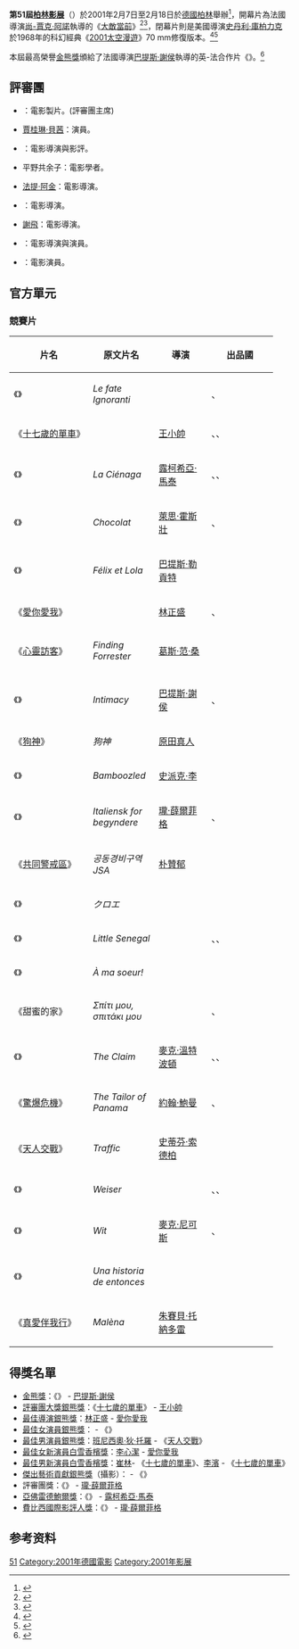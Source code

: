 {{Infobox Film Festival
| name           = 第51屆柏林影展
| image          = 
| caption        = 
| opening        = 《[[大敵當前|大敵當前]]》
| closing        = 《[[2001太空漫遊_(電影)|2001太空漫遊]]》
| location       = {{GER}}[[柏林|柏林]]
| founded        = 1951
| awardsreceived = 
| awards         = [[金熊獎|金熊獎]]
| host           = 
| number         = 304
| date           = 2001年2月7日至2月18日
| website        = http://www.berlinale.de
}}
'''第51屆[[柏林影展|柏林影展]]'''（{{lang-de|'''''Internationale Filmfestspiele Berlin 2001'''''}}）於2001年2月7日至2月18日於[[德國|德國]][[柏林|柏林]]舉辦<ref name="Berlinale 2000">{{cite web|url=http://www.berlinale.de/en/archiv/jahresarchive/2001/01_jahresblatt_2001/01_Jahresblatt_2001.html|title=51st Berlin International Film Festival|accessdate=2012-10-21|work=berlinale.de|archive-date=2013-01-23|archive-url=https://www.webcitation.org/6DsyRDen9?url=http://www.berlinale.de/en/archiv/jahresarchive/2001/01_jahresblatt_2001/01_Jahresblatt_2001.html|dead-url=no}}</ref>，開幕片為法國導演[[让-雅克·阿诺|尚-賈克·阿諾]]執導的《[[大敵當前|大敵當前]]》<ref>{{cite web |url=http://www.screendaily.com/berlin-confirms-enemy-at-the-gates-as-opener/404665.article |title=Berlin confirms Enemy At The Gates as opener |accessdate=1 September 2014 |work=screendaily.com |archiveurl=https://web.archive.org/web/20140902093539/http://www.screendaily.com/berlin-confirms-enemy-at-the-gates-as-opener/404665.article |archivedate=2014年9月2日 |deadurl=no }}</ref><ref>{{cite web |url=http://abcnews.go.com/Entertainment/story?id=109818 |title=Enemy at the Gates Opens Berlin Film Festival |accessdate=1 September 2014 |work=abcnews.go.com |archiveurl=https://web.archive.org/web/20140502002002/http://abcnews.go.com/Entertainment/story?id=109818 |archivedate=2014年5月2日 |deadurl=no }}</ref>，閉幕片則是美國導演[[史丹利·庫柏力克|史丹利·庫柏力克]]於1968年的科幻經典《[[2001太空漫遊_(電影)|2001太空漫遊]]》70 mm修復版本。<ref>{{cite web |url=http://www.nitrateonline.com/2001/fberlin01.html |title=Berlin Gets Intimate |accessdate=1 September 2014 |work=nitrateonline.com |archiveurl=https://web.archive.org/web/20080720134153/http://www.nitrateonline.com/2001/fberlin01.html |archivedate=2008年7月20日 |deadurl=no }}</ref><ref>{{cite web |url=http://www.backstage.com/news/screen-version-of-wit-to-premeire-at-berlin-film-festival/ |title=Screen Version of 'Wit' to Premeire at Berlin Film Festival |accessdate=1 September 2014 |work=backstage.com |archiveurl=https://web.archive.org/web/20140902092901/http://www.backstage.com/news/screen-version-of-wit-to-premeire-at-berlin-film-festival/ |archivedate=2014年9月2日 |deadurl=no }}</ref>

本屆最高榮譽[[金熊獎|金熊獎]]頒給了法國導演[[巴提斯·謝侯|巴提斯·謝侯]]執導的英-法合作片《{{link-en|親密關係 (2001年電影)|Intimacy (film)|親密關係}}》。<ref name="PRIZES">{{cite web |url=http://www.berlinale.de/en/archiv/jahresarchive/2001/03_preistr_ger_2001/03_Preistraeger_2001.html |title=PRIZES & HONOURS 2001 |accessdate=9 June 2014 |work=berlinale.de |archiveurl=https://web.archive.org/web/20131015074930/http://www.berlinale.de/en/archiv/jahresarchive/2001/03_preistr_ger_2001/03_Preistraeger_2001.html |archivedate=2013年10月15日 |deadurl=no }}</ref>

== 評審團 ==
*{{flagicon|USA}}{{link-en|比爾·麥可尼可|Bill Mechanic}}：電影製片。(評審團主席)
*{{flagicon|France}}[[賈桂琳·貝茜|賈桂琳·貝茜]]：演員。
*{{flagicon|Spain}}{{link-es|迪亞哥·嘎朗|Diego Galán}}：電影導演與影評。
*{{flagicon|Japan}}平野共余子：電影學者。
*{{flagicon|Germany}}[[法提·阿金|法提·阿金]]：電影導演。
*{{flagicon|Italy}}{{link-it|達里歐·阿基多|Dario Argento}}：電影導演。
*{{flagicon|China}}[[謝飛|謝飛]]：電影導演。
*{{flagicon|Brazil}}{{link-es|海科特·巴班克|Héctor Babenco}}：電影導演與演員。
*{{flagicon|France}}{{link-fr|多米尼克·布隆|Dominique Blanc}}：電影演員。

== 官方單元 ==
=== 競賽片 ===
{| class="sortable wikitable" width="90%" cellpadding="5"
|-
!scope="col" width="30%"| 片名
!scope="col" width="25%"| 原文片名
!scope="col" width="20%"| 導演
!scope="col" width="30%"| 出品國
|-
| 《{{link-it|他的秘密生活|Le fate ignoranti}}》 || ''Le fate Ignoranti'' || {{link-tr|佛森·歐茲派特|Ferzan Özpetek}} || {{FRA}}、{{ITA}}
|-
|colspan=2 | 《[[十七歲的單車|十七歲的單車]]》 || [[王小帥|王小帥]] || {{CHN}}、{{TWN}}、{{FRA}}
|-
| 《{{link-es|魔沼|La Ciénaga (película)}}》 || ''La Ciénaga'' || [[露柯希亞·馬泰|露柯希亞·馬泰]] || {{ARG}}、{{FRA}}、{{ESP}}
|-
| 《{{link-en|濃情巧克力|Chocolat (2000 film)}}》 || ''Chocolat'' ||[[莱塞·霍尔斯道姆|萊思·霍斯壯]]|| {{USA}}、{{UK}}
|-
| 《{{link-fr|菲力斯與羅拉|Félix et Lola}}》 || ''Félix et Lola'' || [[巴提斯·勒貢特|巴提斯·勒貢特]] || {{FRA}}
|-
|colspan=2 | 《[[愛你愛我|愛你愛我]]》 || [[林正盛|林正盛]] || {{TWN}}、{{FRA}}
|-
| 《[[隔窗友緣|心靈訪客]]》 || ''Finding Forrester'' || [[葛斯·范·桑|葛斯·范·桑]] || {{USA}}
|-
|-style="background:#FFDEAD;"
| 《{{link-en|親密關係 (2001年電影)|Intimacy (film)|親密關係}}》 || ''Intimacy'' || [[巴提斯·謝侯|巴提斯·謝侯]] || {{UK}}、{{FRA}}
|-
| 《[[狗神_(電影)|狗神]]》 || ''狗神'' || [[原田真人|原田真人]] || {{JPN}}
|-
| 《{{link-en|王牌電視秀|Bamboozled}}》 || ''Bamboozled'' || [[史派克·李|史派克·李]] || {{USA}}
|-
| 《{{link-da|戀愛學分保證班|Italiensk for begyndere}}》 || ''Italiensk for begyndere'' || [[瓏·薛爾菲格|瓏·薛爾菲格]] || {{DEN}}、{{SWE}}
|-
| 《[[JSA安全地帶|共同警戒區]]》 || ''공동경비구역 JSA'' || [[朴贊郁|朴贊郁]] || {{KOR}}
|-
| 《{{link-ja|睡蓮 (電影)|クロエ (映画)|睡蓮}}》 || ''クロエ'' || {{link-ja|利重剛|利重剛}} || {{JPN}}
|-
| 《{{link-en|小塞內加爾|Little Senegal (film)}}》 || ''Little Senegal'' || {{link-fr|雷契·鮑查瑞|Rachid Bouchareb}} || {{ALG}}、{{FRA}}、{{GER}}
|-
| 《{{link-fr|少女天堂|À ma sœur !}}》 || ''À ma soeur!'' || {{link-fr|凱特琳·布蕾亞|Catherine Breillat}} || {{FRA}}
|-
| 《甜蜜的家》 || ''Σπίτι μου, σπιτάκι μου'' || {{link-el|菲利普斯·提斯托斯|Φίλιππος Τσίτος}} || {{GRE}}、{{GER}}
|-
| 《{{link-en|致命交易|The Claim}}》 || ''The Claim'' || [[麥克·溫特波頓|麥克·溫特波頓]] || {{UK}}、{{FRA}}、{{CAN}}
|-
| 《[[驚爆危機|驚爆危機]]》 || ''The Tailor of Panama'' || [[約翰·鮑曼|約翰·鮑曼]] || {{USA}}、{{IRE}}
|-
| 《[[毒品网络|天人交戰]]》 || ''Traffic'' || [[史蒂文·索德伯格|史蒂芬·索德柏]] || {{USA}}
|-
| 《{{link-pl|韋澤 (電影)|Weiser|韋澤}}》 || ''Weiser'' || {{link-pl|沃依切赫·馬爾切夫斯基|Wojciech Marczewski}} || {{POL}}、{{SUI}}、{{GER}}
|-
| 《{{link-en|心靈病房|Wit (film)}}》 || ''Wit'' || [[迈克·尼科尔斯|麥克·尼可斯]] || {{UK}}、{{USA}}
|-
| 《{{link-es|你就是那一個|You're the One (una historia de entonces)}}》 || ''Una historia de entonces'' || {{link-es|荷西·路易斯·加里西|José Luis Garci}} || {{ESP}}
|-
| 《[[西西里的美丽传说|真愛伴我行]]》 || ''Malèna'' || [[朱賽貝·托納多雷|朱賽貝·托納多雷]] || {{ITA}}
|}

== 得獎名單 ==
*[[金熊獎|金熊獎]]：《{{link-en|親密關係 (2001年電影)|Intimacy (film)|親密關係}}》 - [[巴提斯·謝侯|巴提斯·謝侯]]
*[[評審團大獎銀熊獎|評審團大獎銀熊獎]]：《[[十七歲的單車|十七歲的單車]]》 - [[王小帥|王小帥]]
*[[最佳導演銀熊獎|最佳導演銀熊獎]]：[[林正盛|林正盛]] - [[愛你愛我|愛你愛我]]
*[[最佳女演員銀熊獎|最佳女演員銀熊獎]]：{{link-en|凱莉·福克斯|Kerry Fox}} - 《{{link-en|親密關係 (2001年電影)|Intimacy (film)|親密關係}}》
*[[最佳男演員銀熊獎|最佳男演員銀熊獎]]：[[班尼西歐·狄奧·托羅|班尼西奧·狄·托羅]] - 《[[毒品网络|天人交戰]]》
*[[最佳女新演員白雪香檳獎|最佳女新演員白雪香檳獎]]：[[李心潔|李心潔]] - [[愛你愛我|愛你愛我]]
*[[最佳男新演員白雪香檳獎|最佳男新演員白雪香檳獎]]：[[崔林|崔林]]- 《[[十七歲的單車|十七歲的單車]]》、[[李濱|李濱]] - 《[[十七歲的單車|十七歲的單車]]》
*[[傑出藝術貢獻銀熊獎|傑出藝術貢獻銀熊獎]]（攝影）：{{link-ca|魯爾·佩瑞茲·庫伯羅|Raúl Pérez Cubero}} - 《{{link-es|你就是那一個|You're the One (una historia de entonces)}}》
*評審團獎：《{{link-da|戀愛學分保證班|Italiensk for begyndere}}》 - [[瓏·薛爾菲格|瓏·薛爾菲格]]
*[[亞佛雷德鮑爾獎|亞佛雷德鮑爾獎]]：《{{link-es|魔沼|La Ciénaga (película)}}》 - [[露柯希亞·馬泰|露柯希亞·馬泰]]
*[[國際影評人協會|費比西國際影評人獎]]：《{{link-da|戀愛學分保證班|Italiensk for begyndere}}》 - [[瓏·薛爾菲格|瓏·薛爾菲格]]

==参考资料==
{{reflist}}

{{柏林電影節}}

[[Category:柏林电影节|51]]
[[Category:2001年德國電影|Category:2001年德國電影]]
[[Category:2001年影展|Category:2001年影展]]
